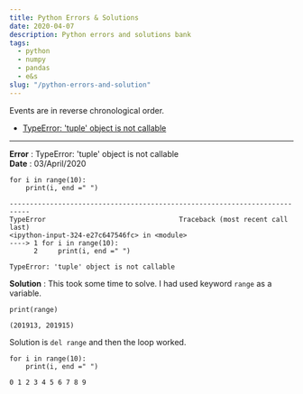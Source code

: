 ```yaml
---
title: Python Errors & Solutions
date: 2020-04-07
description: Python errors and solutions bank
tags: 
  - python 
  - numpy 
  - pandas 
  - e&s
slug: "/python-errors-and-solution"
---
```


Events are in reverse chronological order. 
* [TypeError: 'tuple' object is not callable](#bl1)

___ 
<a id="bl1"></a>

**Error** : TypeError: 'tuple' object is not callable    
**Date**  : 03/April/2020    

```
for i in range(10): 
    print(i, end =" ") 

---------------------------------------------------------------------------
TypeError                                 Traceback (most recent call last)
<ipython-input-324-e27c647546fc> in <module>
----> 1 for i in range(10):
      2     print(i, end =" ")

TypeError: 'tuple' object is not callable
```

**Solution** : This took some time to solve. I had used keyword `range` as a variable. 
```
print(range)

(201913, 201915)
```

Solution is `del range` and then the loop worked. 
```
for i in range(10): 
    print(i, end =" ") 

0 1 2 3 4 5 6 7 8 9 
```

